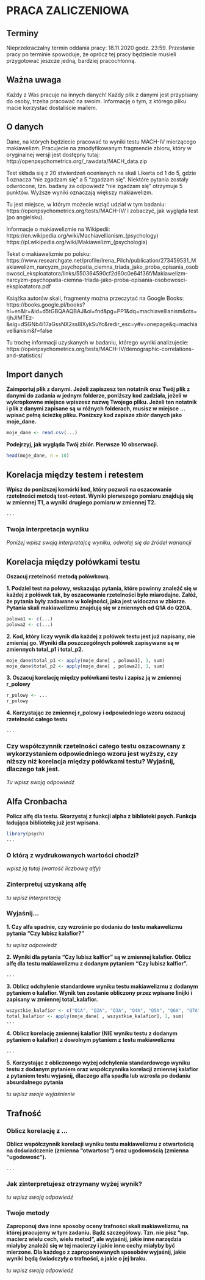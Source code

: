 # PRACA ZALICZENIOWA

## Terminy

Nieprzekraczalny termin oddania pracy: 18.11.2020 godz. 23:59. Przesłanie pracy po terminie spowoduje, że oprócz tej pracy będziecie musieli przygotować jeszcze jedną, bardziej pracochłonną.

## Ważna uwaga

Każdy z Was pracuje na innych danych! Każdy plik z danymi jest przypisany do osoby, trzeba pracować na swoim. Informację o tym, z którego pliku macie korzystać dostaliście mailem.

## O danych

Dane, na których będziecie pracować to wyniki testu MACH-IV mierzącego makiawelizm. Pracujecie na zmodyfikowanym fragmencie zbioru, który w oryginalnej wersji jest dostępny tutaj: http://openpsychometrics.org/_rawdata/MACH_data.zip

Test składa się z 20 stwierdzeń ocenianych na skali Likerta od 1 do 5, gdzie 1 oznacza "nie zgadzam się" a 5 "zgadzam się". Niektóre pytania zostały odwrócone, tzn. badany za odpowiedź "nie zgadzam się" otrzymuje 5 punktów. Wyższe wyniki oznaczają większy makiawelizm. 

Tu jest miejsce, w którym możecie wziąć udział w tym badaniu: https://openpsychometrics.org/tests/MACH-IV/ i zobaczyć, jak wygląda test (po angielsku). 

Informacje o makiawelizmie na Wikipedii:   
https://en.wikipedia.org/wiki/Machiavellianism_(psychology)  
https://pl.wikipedia.org/wiki/Makiawelizm_(psychologia)  

Tekst o makiawelizmie po polsku: https://www.researchgate.net/profile/Irena_Pilch/publication/273459531_Makiawelizm_narcyzm_psychopatia_ciemna_triada_jako_proba_opisania_osobowosci_eksploatatora/links/550364590cf2d60c0e64f36f/Makiawelizm-narcyzm-psychopatia-ciemna-triada-jako-proba-opisania-osobowosci-eksploatatora.pdf

Książka autorów skali, fragmenty można przeczytać na Google Books: https://books.google.pl/books?hl=en&lr=&id=d5tGBQAAQBAJ&oi=fnd&pg=PP1&dq=machiavellianism&ots=rjhJIMTEz-&sig=dSGNb4i17aGssNX2ss8lXykSuYc&redir_esc=y#v=onepage&q=machiavellianism&f=false

Tu trochę informacji uzyskanych w badaniu, którego wyniki analizujecie: https://openpsychometrics.org/tests/MACH-IV/demographic-correlations-and-statistics/

## Import danych

**Zaimportuj plik z danymi. Jeżeli zapiszesz ten notatnik oraz Twój plik z danymi do zadania w jednym folderze, poniższy kod zadziała, jeżeli w wykropkowne miejsce wpiszesz nazwę Twojego pliku. Jeżeli ten notatnik i plik z danymi zapisane są w różnych folderach, musisz w miejsce ... wpisać pełną ścieżkę pliku. Poniższy kod zapisze zbiór danych jako moje_dane.**

```r
moje_dane <- read.csv(...)
```

**Podejrzyj, jak wygląda Twój zbiór. Pierwsze 10 obserwacji.**

```r
head(moje_dane, n = 10)
```

## Korelacja między testem i retestem

**Wpisz do poniższej komórki kod, który pozwoli na oszacowanie rzetelności metodą test-retest. Wyniki pierwszego pomiaru znajdują się w zmiennej T1, a wyniki drugiego pomiaru w zmiennej T2.**

```r
...
```

### Twoja interpretacja wyniku

*Poniżej wpisz swoją interpretajcę wyniku, odwołaj się do źródeł wariancji*


## Korelacja między połówkami testu

**Oszacuj rzetelność metodą połówkową.**

**1. Podziel test na połowy, wskazując pytania, które powinny znaleźć się w każdej z połówek tak, by oszacowanie rzetelności było miarodajne. Załóż, że pytania były zadawane w kolejności, jaka jest widoczna w zbiorze. Pytania skali makiawelizmu znajdują się w zmiennych od Q1A do Q20A.** 

```r
polowa1 <- c(...)
polowa2 <- c(...)
```

**2. Kod, który liczy wynik dla każdej z połówek testu jest już napisany, nie zmieniaj go. Wyniki dla poszczególnych połówek zapisywane są w zmiennych total_p1 i total_p2.**

```r
moje_dane$total_p1 <- apply(moje_dane[ , polowa1], 1, sum)
moje_dane$total_p2 <- apply(moje_dane[ , polowa2], 1, sum)
```

**3. Oszacuj korelację między połówkami testu i zapisz ją w zmiennej r_polowy**

```r
r_polowy <- ...
r_polowy
```

**4. Korzystając ze zmiennej r_polowy i odpowiedniego wzoru oszacuj rzetelność całego testu**

```r
...
```

### Czy współczynnik rzetelności całego testu oszacownany z wykorzystaniem odpowiedniego wzoru jest wyższy, czy niższy niż korelacja między połówkami testu? Wyjaśnij, dlaczego tak jest.

*Tu wpisz swoją odpowiedź*


## Alfa Cronbacha

**Policz alfę dla testu. Skorzystaj z funkcji alpha z biblioteki psych. Funkcja ładująca bibliotekę już jest wpisana.**

```r
library(psych)
...
```

### O którą z wydrukowanych wartości chodzi?

*wpisz ją tutaj (wartość liczbową alfy)*

### Zinterpretuj uzyskaną alfę

*tu wpisz interpretację*

### Wyjaśnij...

**1. Czy alfa spadnie, czy wzrośnie po dodaniu do testu makawelizmu pytania "Czy lubisz kalafior?"**

*tu wpisz odpowiedź*

**2. Wyniki dla pytania "Czy lubisz kalfior" są w zmiennej kalafior. Oblicz alfę dla testu makiawelizmu z dodanym pytaniem "Czy lubisz kalfior".**

```r
...
```

**3. Oblicz odchylenie standardowe wyniku testu makiawelizmu z dodanym pytaniem o kalafior. Wynik ten zostanie obliczony przez wpisane linijki i zapisany w zmiennej total_kalafior.**

```r
wszystkie_kalafior <- c("Q1A", "Q2A", "Q3A", "Q4A", "Q5A", "Q6A", "Q7A", "Q8A", "Q9A", "Q10A", "Q11A", "Q12A", "Q13A", "Q14A", "Q15A", "Q16A", "Q17A", "Q18A", "Q19A", "Q20A", "kalafior")
total_kalafior <- apply(moje_dane[ , wszystkie_kalafior], 1, sum)
...
```

**4. Oblicz korelację zmiennej kalafior (NIE wyniku testu z dodanym pytaniem o kalafior) z dowolnym pytaniem z testu makiawelizmu**

```r
...
```

**5. Korzystając z obliczonego wyżej odchylenia standardowego wyniku testu z dodanym pytaniem oraz współczynnika korelacji zmiennej kalafior z pytaniem testu wyjaśnij, dlaczego alfa spadła lub wzrosła po dodaniu absurdalnego pytania**

*tu wpisz swoje wyjaśnienie*


## Trafność

### Oblicz korelację z ...

**Oblicz współczynnik korelacji wyniku testu makiawelizmu z otwartością na doświadczenie (zmienna "otwartosc") oraz ugodowością (zmienna "ugodowość").** 

```r
...
```

### Jak zinterpretujesz otrzymany wyżej wynik?

*tu wpisz swoją odpowiedź*

### Twoje metody

**Zaproponuj dwa inne sposoby oceny trafności skali makiawelizmu, na której pracujemy w tym zadaniu. Bądź szczegółowy. Tzn. nie pisz "np. macierz wielu cech, wielu metod", ale wyjaśnij, jakie inne narzędzia miałyby znaleźć się w tej macierzy i jakie inne cechy miałyby być mierzone. Dla każdego z zaproponowanych sposobów wyjaśnij, jakie wyniki będą świadczyły o trafności, a jakie o jej braku.**

*tu wpisz swoją odpowiedź*
